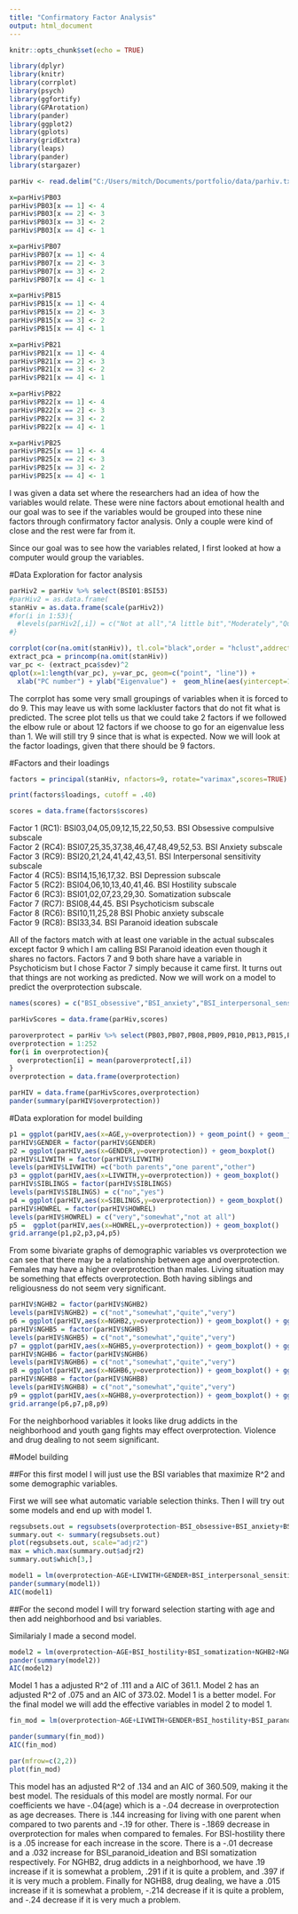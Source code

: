 ```yaml
---
title: "Confirmatory Factor Analysis"
output: html_document
---
```


```r
knitr::opts_chunk$set(echo = TRUE)
```

```r
library(dplyr)
library(knitr)
library(corrplot)
library(psych)
library(ggfortify)
library(GPArotation)
library(pander)
library(ggplot2)
library(gplots)
library(gridExtra)
library(leaps)
library(pander)
library(stargazer)

parHiv <- read.delim("C:/Users/mitch/Documents/portfolio/data/parhiv.txt", header=TRUE, stringsAsFactors = FALSE, sep="\t")

x=parHiv$PB03
parHiv$PB03[x == 1] <- 4
parHiv$PB03[x == 2] <- 3
parHiv$PB03[x == 3] <- 2
parHiv$PB03[x == 4] <- 1

x=parHiv$PB07
parHiv$PB07[x == 1] <- 4
parHiv$PB07[x == 2] <- 3
parHiv$PB07[x == 3] <- 2
parHiv$PB07[x == 4] <- 1

x=parHiv$PB15
parHiv$PB15[x == 1] <- 4
parHiv$PB15[x == 2] <- 3
parHiv$PB15[x == 3] <- 2
parHiv$PB15[x == 4] <- 1

x=parHiv$PB21
parHiv$PB21[x == 1] <- 4
parHiv$PB21[x == 2] <- 3
parHiv$PB21[x == 3] <- 2
parHiv$PB21[x == 4] <- 1

x=parHiv$PB22
parHiv$PB22[x == 1] <- 4
parHiv$PB22[x == 2] <- 3
parHiv$PB22[x == 3] <- 2
parHiv$PB22[x == 4] <- 1

x=parHiv$PB25
parHiv$PB25[x == 1] <- 4
parHiv$PB25[x == 2] <- 3
parHiv$PB25[x == 3] <- 2
parHiv$PB25[x == 4] <- 1
```

I was given a data set where the researchers had an idea of how the variables would relate. These were nine factors about emotional health and our goal was to see if the variables would be grouped into these nine factors through confirmatory factor analysis. Only a couple were kind of close and the rest were far from it.
  
Since our goal was to see how the variables related, I first looked at how a computer would group the variables.

#Data Exploration for factor analysis

```r
parHiv2 = parHiv %>% select(BSI01:BSI53) 
#parHiv2 = as.data.frame(
stanHiv = as.data.frame(scale(parHiv2))
#for(i in 1:53){
  #levels(parHiv2[,i]) = c("Not at all","A little bit","Moderately","Quite a bit","Extremely")
#}

corrplot(cor(na.omit(stanHiv)), tl.col="black",order = "hclust",addrect = 9)
extract_pca = princomp(na.omit(stanHiv))
var_pc <- (extract_pca$sdev)^2
qplot(x=1:length(var_pc), y=var_pc, geom=c("point", "line")) +
  xlab("PC number") + ylab("Eigenvalue") +  geom_hline(aes(yintercept=1))

```

The corrplot has some very small groupings of variables when it is forced to do 9. This may leave us with some lackluster factors that do not fit what is predicted. The scree plot tells us that we could take 2 factors if we followed the elbow rule or about 12 factors if we choose to go for an eigenvalue less than 1. We will still try 9 since that is what is expected. Now we will look at the factor loadings, given that there should be 9 factors. 

#Factors and their loadings

```r
factors = principal(stanHiv, nfactors=9, rotate="varimax",scores=TRUE)

print(factors$loadings, cutoff = .40)

scores = data.frame(factors$scores)
```

Factor 1 (RC1): BSI03,04,05,09,12,15,22,50,53. BSI Obsessive compulsive subscale  
Factor 2 (RC4): BSI07,25,35,37,38,46,47,48,49,52,53. BSI Anxiety subscale  
Factor 3 (RC9): BSI20,21,24,41,42,43,51. BSI Interpersonal sensitivity subscale  
Factor 4 (RC5): BSI14,15,16,17,32. BSI Depression subscale  
Factor 5 (RC2): BSI04,06,10,13,40,41,46. BSI Hostility subscale  
Factor 6 (RC3): BSI01,02,07,23,29,30. Somatization subscale  
Factor 7 (RC7): BSI08,44,45. BSI Psychoticism subscale  
Factor 8 (RC6): BSI10,11,25,28 BSI Phobic anxiety subscale  
Factor 9 (RC8): BSI33,34. BSI Paranoid ideation subscale  

All of the factors match with at least one variable in the actual subscales except factor 9 which I am calling BSI Paranoid ideation even though it shares no factors. Factors 7 and 9 both share have a variable in Psychoticism but I chose Factor 7 simply because it came first. It turns out that things are not working as predicted. Now we will work on a model to predict the overprotection subscale.

```r
names(scores) = c("BSI_obsessive","BSI_anxiety","BSI_interpersonal_sensitivity","BSI_depression","BSI_hostility","BSI_somatization","BSI_psychoticism","BSI_phobic_anxiety","BSI_paranoid_ideation")

parHivScores = data.frame(parHiv,scores)
```


```r
paroverprotect = parHiv %>% select(PB03,PB07,PB08,PB09,PB10,PB13,PB15,PB19,PB20,PB21,PB22,PB23,PB25) %>% t() %>% data.frame()
overprotection = 1:252
for(i in overprotection){
  overprotection[i] = mean(paroverprotect[,i])
}
overprotection = data.frame(overprotection)

parHIV = data.frame(parHivScores,overprotection)
pander(summary(parHIV$overprotection))

```

#Data exploration for model building

```r
p1 = ggplot(parHIV,aes(x=AGE,y=overprotection)) + geom_point() + geom_jitter()
parHIV$GENDER = factor(parHIV$GENDER)
p2 = ggplot(parHIV,aes(x=GENDER,y=overprotection)) + geom_boxplot()
parHIV$LIVWITH = factor(parHIV$LIVWITH)
levels(parHIV$LIVWITH) =c("both parents","one parent","other")
p3 = ggplot(parHIV,aes(x=LIVWITH,y=overprotection)) + geom_boxplot()
parHIV$SIBLINGS = factor(parHIV$SIBLINGS)
levels(parHIV$SIBLINGS) = c("no","yes")
p4 = ggplot(parHIV,aes(x=SIBLINGS,y=overprotection)) + geom_boxplot()
parHIV$HOWREL = factor(parHIV$HOWREL)
levels(parHIV$HOWREL) = c("very","somewhat","not at all")
p5 =  ggplot(parHIV,aes(x=HOWREL,y=overprotection)) + geom_boxplot()
grid.arrange(p1,p2,p3,p4,p5)


```

From some bivariate graphs of demographic variables vs overprotection we can see that there may be a relationship between age and overprotection. Females may have a higher overprotection than males. Living situation may be something that effects overprotection. Both having siblings and religiousness do not seem very significant. 

```r
parHIV$NGHB2 = factor(parHIV$NGHB2)
levels(parHIV$NGHB2) = c("not","somewhat","quite","very")
p6 = ggplot(parHIV,aes(x=NGHB2,y=overprotection)) + geom_boxplot() + ggtitle("drug addicts")
parHIV$NGHB5 = factor(parHIV$NGHB5)
levels(parHIV$NGHB5) = c("not","somewhat","quite","very")
p7 = ggplot(parHIV,aes(x=NGHB5,y=overprotection)) + geom_boxplot() + ggtitle("youth gang fights")
parHIV$NGHB6 = factor(parHIV$NGHB6)
levels(parHIV$NGHB6) = c("not","somewhat","quite","very")
p8 = ggplot(parHIV,aes(x=NGHB6,y=overprotection)) + geom_boxplot() + ggtitle("violence and violent crime")
parHIV$NGHB8 = factor(parHIV$NGHB8)
levels(parHIV$NGHB8) = c("not","somewhat","quite","very")
p9 = ggplot(parHIV,aes(x=NGHB8,y=overprotection)) + geom_boxplot() + ggtitle("drug dealing")
grid.arrange(p6,p7,p8,p9)
```

For the neighborhood variables it looks like drug addicts in the neighborhood and youth gang fights may effect overprotection. Violence and drug dealing to not seem significant. 

#Model building

##For this first model I will just use the BSI variables that maximize R^2 and some demographic variables. 

First we will see what automatic variable selection thinks. Then I will try out some models and end up with model 1.

```r
regsubsets.out = regsubsets(overprotection~BSI_obsessive+BSI_anxiety+BSI_interpersonal_sensitivity+BSI_depression+BSI_hostility+BSI_somatization+BSI_psychoticism+BSI_phobic_anxiety+BSI_paranoid_ideation,data=parHIV)
summary.out <- summary(regsubsets.out)
plot(regsubsets.out, scale="adjr2")
max = which.max(summary.out$adjr2)
summary.out$which[3,]

model1 = lm(overprotection~AGE+LIVWITH+GENDER+BSI_interpersonal_sensitivity+BSI_hostility+BSI_paranoid_ideation, data = parHIV)
pander(summary(model1))
AIC(model1)

```



##For the second model I will try forward selection starting with age and then add neighborhood and bsi variables. 

Similarialy I made a second model.

```r
model2 = lm(overprotection~AGE+BSI_hostility+BSI_somatization+NGHB2+NGHB8,data=parHIV)
pander(summary(model2))
AIC(model2)
```


  
Model 1 has a adjusted R^2 of .111 and a AIC of 361.1. Model 2 has an adjusted R^2 of .075 and an AIC of 373.02. Model 1 is a better model. For the final model we will add the effective variables in model 2 to model 1. 

```r
fin_mod = lm(overprotection~AGE+LIVWITH+GENDER+BSI_hostility+BSI_paranoid_ideation+BSI_somatization+NGHB2+NGHB8, data = parHIV)

pander(summary(fin_mod))
AIC(fin_mod)

par(mfrow=c(2,2))
plot(fin_mod)
```

This model has an adjusted R^2 of .134 and an AIC of 360.509, making it the best model. The residuals of this model are mostly normal. For our coefficients we have -.04(age) which is a -.04 decrease in overprotection as age decreases. There is .144 increasing for living with one parent when compared to two parents and -.19 for other. There is -.1869 decrease in overprotection for males when compared to females. For BSI-hostility there is a .05 increase for each increase in the score. There is a -.01 decrease and a .032 increase for BSI_paranoid_ideation and BSI somatization respectively. For NGHB2, drug addicts in a neighborhood, we have .19 increase if it is somewhat a problem, .291 if it is quite a problem, and .397 if it is very much a problem. Finally for NGHB8, drug dealing, we have a .015 increase if it is somewhat a problem, -.214 decrease if it is quite a problem, and -.24 decrease if it is very much a problem.  













